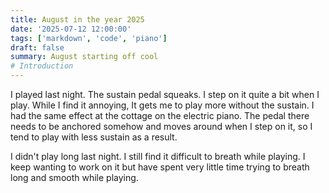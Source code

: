 ```yaml
---
title: August in the year 2025
date: '2025-07-12 12:00:00'
tags: ['markdown', 'code', 'piano']
draft: false
summary: August starting off cool
# Introduction
---
```


I played last night. The sustain pedal squeaks. I step on it quite a bit when I play. While I find it annoying, It gets me to play more without the sustain. I had the same effect
at the cottage on the electric piano. The pedal there needs to be anchored somehow and moves around when I step on it, so I tend to play with less sustain as a result.

I didn't play long last night. I still find it difficult to breath while playing. I keep wanting to work on it but have spent very little time trying to breath long and smooth while playing.

